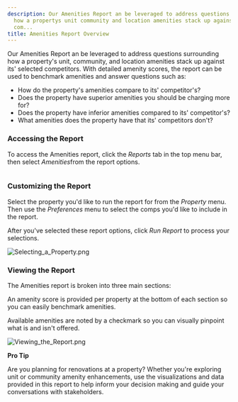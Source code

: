 ```yaml
---
description: Our Amenities Report an be leveraged to address questions surrounding
  how a propertys unit community and location amenities stack up against its selected
  com...
title: Amenities Report Overview
---
```


Our Amenities Report an be leveraged to address questions surrounding how a property's unit, community, and location amenities stack up against its' selected competitors. With detailed amenity scores, the report can be used to benchmark amenities and answer questions such as:


* How do the property's amenities compare to its' competitor's?
* Does the property have superior amenities you should be charging more for?
* Does the property have inferior amenities compared to its' competitor's?
* What amenities does the property have that its' competitors don't?


### Accessing the Report


To access the Amenities report, click the *Reports* tab in the top menu bar, then select *Amenities*from the report options. 


<Frame>
  <img src="/images/radix/f387ba8a59f910c38b77fa8364e803d4084856c2.png" alt="" />
</Frame>


### Customizing the Report


Select the property you'd like to run the report for from the *Property* menu. Then use the *Preferences* menu to select the comps you'd like to include in the report. 


After you've selected these report options, click *Run Report* to process your selections. 


<Frame>
  <img src="/images/radix/46dc12c5d476232fb32b89a1fa0f6b682a6fad77.png" alt="Selecting_a_Property.png" />
</Frame>


### Viewing the Report


The Amenities report is broken into three main sections:


<Steps>
  <Step title="**Unit Amenities:** Any unique or non-essential features of an apartment such as backsplash, high-ceilings, built-in bookshelves, etc.">
  </Step>
  <Step title="**Community Amenities:** Interior and exterior recreation spaces for residents such as pools, clubhouses, fitness centers, etc.">
  </Step>
  <Step title="**Location Amenities:** How close the property is to certain amenities in the areas (i.e., beaches, hiking trails, retail) and transportation options (i.e., airport, freeway access).">
  </Step>
</Steps>


An amenity score is provided per property at the bottom of each section so you can easily benchmark amenities.


Available amenities are noted by a checkmark so you can visually pinpoint what is and isn't offered. 


<Frame>
  <img src="/images/radix/ee8c7c86cf34f910840373908a0e2d8b3273464e.png" alt="Viewing_the_Report.png" />
</Frame>



**Pro Tip**


Are you planning for renovations at a property? Whether you're exploring unit or community amenity enhancements, use the visualizations and data provided in this report to help inform your decision making and guide your conversations with stakeholders.